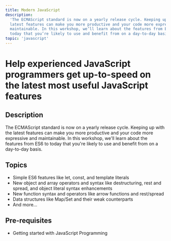 ```yaml
---
title: Modern JavaScript
description:
  'The ECMAScript standard is now on a yearly release cycle. Keeping up with the
  latest features can make you more productive and your code more expressive and
  maintainable. In this workshop, we’ll learn about the features from ES6 to
  today that you’re likely to use and benefit from on a day-to-day basis.'
topic: 'javascript'
---
```


# Help experienced JavaScript programmers get up-to-speed on the latest most useful JavaScript features

## Description

The ECMAScript standard is now on a yearly release cycle. Keeping up with the
latest features can make you more productive and your code more expressive and
maintainable. In this workshop, we'll learn about the features from ES6 to today
that you're likely to use and benefit from on a day-to-day basis.

## Topics

- Simple ES6 features like let, const, and template literals
- New object and array operators and syntax like destructuring, rest and spread,
  and object literal syntax enhancements
- New function syntax and operators like arrow functions and rest/spread
- Data structures like Map/Set and their weak counterparts
- And more…

## Pre-requisites

- Getting started with JavaScript Programming

